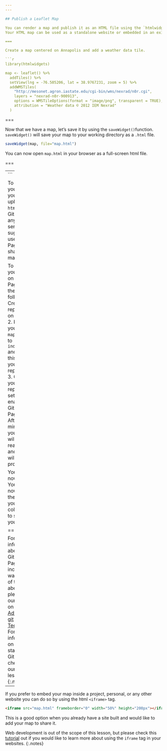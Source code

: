 ```yaml
---
---

## Publish a Leaflet Map

You can render a map and publish it as an HTML file using the `htmlwidgets` package.
Your HTML map can be used as a standalone website or embedded in an existing website. 

===

Create a map centered on Annapolis and add a weather data tile. 

```r
library(htmlwidgets)

map <- leaflet() %>%
  addTiles() %>%
  setView(lng = -76.505206, lat = 38.9767231, zoom = 5) %>%
  addWMSTiles(
    "http://mesonet.agron.iastate.edu/cgi-bin/wms/nexrad/n0r.cgi",
    layers = "nexrad-n0r-900913", 
    options = WMSTileOptions(format = "image/png", transparent = TRUE),
    attribution = "Weather data © 2012 IEM Nexrad"
  )
```

===

Now that we have a map, let's save it by using the `saveWidget()`function.
`saveWidget()` will save your map to your working directory as a `.html` file.

```r
saveWidget(map, file="map.html")
```

You can now open `map.html` in your browser as a full-screen html file.

===

---
```


To share your map, you can upload the `html` file to GitHub or any web server. 
We suggest you use GitHub Pages to share your map. 

To publish your map on GitHub Pages, do the following: 
1. Create a repository on GitHub.
2. Rename your `map.html` file to `index.html` and push this file to your repository. 
3. Go to your repository's settings and enable GitHub Pages. 
4. After a few minutes, your page will be ready to go and a link will be provided. 

Your map is now live. You can now share the link with your colleagues to share your map!

===

For more information about GitHub Pages, including a walkthrough of the steps above, 
please see our lesson on [Advanced git Techniques]({{ site.gh-pages }}/advanced-git-lesson/#/slides/pages). 
For information on getting started with GitHub, check out our [Basic git]({{ site.gh-pages }}/basic-git-lesson/) lesson.
{:.notes}
---

If you prefer to embed your map inside a project, personal, or any other website you can do so by using the html `<iframe>` tag.

```html
<iframe src="map.html" frameborder="0" width="50%" height="200px"></iframe>
```
This is a good option when you already have a site built and would like to add your map to share it.

Web development is out of the scope of this lesson, but please check this [tutorial](https://www.tutorialrepublic.com/html-tutorial/html-iframes.php) out if you would like to learn more about using the `iframe` tag in your websites. 
{:.notes}
